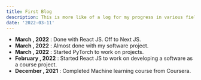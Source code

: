 ```yaml
---
title: First Blog
description: This is more like of a log for my progress in various fields. Keep up to date with it and ping me if you wanna work upon something together
date: '2022-03-11'
---
```


- **March , 2022** : Done with React JS. Off to Next JS.
- **March , 2022** : Almost done with my software project. <br/>
- **March , 2022** : Started PyTorch to work on projects. <br/>
- **February , 2022** : Started React JS to work on developing a software as a course project. <br/>
- **December , 2021** : Completed Machine learning course from Coursera. <br/>
